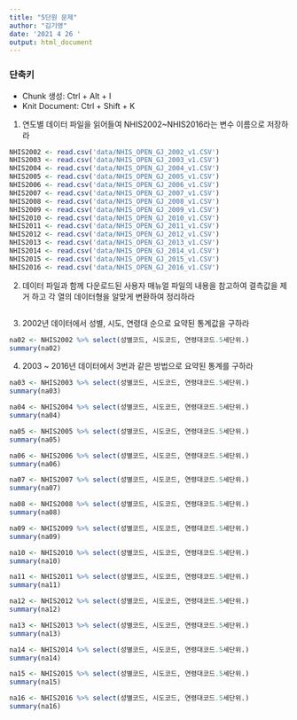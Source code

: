 ```yaml
---
title: "5단원 문제"
author: "김기영"
date: '2021 4 26 '
output: html_document
---
```


### 단축키
- Chunk 생성: Ctrl + Alt + I
- Knit Document: Ctrl + Shift + K

1. 연도별 데이터 파일을 읽어들여 NHIS2002~NHIS2016라는 변수 이름으로 저장하라
```r
NHIS2002 <- read.csv('data/NHIS_OPEN_GJ_2002_v1.CSV') 
NHIS2003 <- read.csv('data/NHIS_OPEN_GJ_2003_v1.CSV') 
NHIS2004 <- read.csv('data/NHIS_OPEN_GJ_2004_v1.CSV') 
NHIS2005 <- read.csv('data/NHIS_OPEN_GJ_2005_v1.CSV') 
NHIS2006 <- read.csv('data/NHIS_OPEN_GJ_2006_v1.CSV') 
NHIS2007 <- read.csv('data/NHIS_OPEN_GJ_2007_v1.CSV') 
NHIS2008 <- read.csv('data/NHIS_OPEN_GJ_2008_v1.CSV') 
NHIS2009 <- read.csv('data/NHIS_OPEN_GJ_2009_v1.CSV') 
NHIS2010 <- read.csv('data/NHIS_OPEN_GJ_2010_v1.CSV') 
NHIS2011 <- read.csv('data/NHIS_OPEN_GJ_2011_v1.CSV') 
NHIS2012 <- read.csv('data/NHIS_OPEN_GJ_2012_v1.CSV') 
NHIS2013 <- read.csv('data/NHIS_OPEN_GJ_2013_v1.CSV') 
NHIS2014 <- read.csv('data/NHIS_OPEN_GJ_2014_v1.CSV') 
NHIS2015 <- read.csv('data/NHIS_OPEN_GJ_2015_v1.CSV')
NHIS2016 <- read.csv('data/NHIS_OPEN_GJ_2016_v1.CSV') 


```

2. 데이터 파일과 함께 다운로드된 사용자 매뉴얼 파일의 내용을 참고하여 결측값을 제거 하고 각 열의 데이터형을 알맞게 변환하여 정리하라
```r

```

3. 2002년 데이터에서 성별, 시도, 연령대 순으로 요약된 통계값을 구하라
```r
na02 <- NHIS2002 %>% select(성별코드, 시도코드, 연령대코드.5세단위.)
summary(na02)
```

4. 2003 ~ 2016년 데이터에서 3번과 같은 방법으로 요약된 통계를 구하라
```r
na03 <- NHIS2003 %>% select(성별코드, 시도코드, 연령대코드.5세단위.)
summary(na03)

na04 <- NHIS2004 %>% select(성별코드, 시도코드, 연령대코드.5세단위.)
summary(na04)

na05 <- NHIS2005 %>% select(성별코드, 시도코드, 연령대코드.5세단위.)
summary(na05)

na06 <- NHIS2006 %>% select(성별코드, 시도코드, 연령대코드.5세단위.)
summary(na06)

na07 <- NHIS2007 %>% select(성별코드, 시도코드, 연령대코드.5세단위.)
summary(na07)

na08 <- NHIS2008 %>% select(성별코드, 시도코드, 연령대코드.5세단위.)
summary(na08)

na09 <- NHIS2009 %>% select(성별코드, 시도코드, 연령대코드.5세단위.)
summary(na09)

na10 <- NHIS2010 %>% select(성별코드, 시도코드, 연령대코드.5세단위.)
summary(na10)

na11 <- NHIS2011 %>% select(성별코드, 시도코드, 연령대코드.5세단위.)
summary(na11)

na12 <- NHIS2012 %>% select(성별코드, 시도코드, 연령대코드.5세단위.)
summary(na12)

na13 <- NHIS2013 %>% select(성별코드, 시도코드, 연령대코드.5세단위.)
summary(na13)

na14 <- NHIS2014 %>% select(성별코드, 시도코드, 연령대코드.5세단위.)
summary(na14)

na15 <- NHIS2015 %>% select(성별코드, 시도코드, 연령대코드.5세단위.)
summary(na15)

na16 <- NHIS2016 %>% select(성별코드, 시도코드, 연령대코드.5세단위.)
summary(na16)
```


